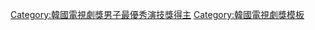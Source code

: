 {{Navbox
|name = 韓國電視劇獎男子最優秀賞
|title = [[韓國電視劇節|韓國電視劇獎]]男子最優秀演技獎
|basestyle = background:#EEDD82;
|groupstyle = background:#EEDD82;
|bodyclass = hlist
|list1= 
* [[金相中]]（2007年）
* [[崔秀宗]]（2008年）
* 暫停舉辦（2009年）
* [[張赫 (韓國)|張赫]]（2010年）
* [[李敏鎬]]（2011年）
* [[金相中]]（2012年）
* [[鄭雄仁]]、[[李廷鎮]]（2013年）
* [[金在中]]（2014年）
* [[李鐘奭]]（2015年）
* [[安宰賢]]、[[張鉉誠]]（2016年）
* [[金知碩]]、[[權律]]（2017年）
* [[甘宇成]]（2018年）
* [[金東旭]]（2019年）
}}<includeonly>[[Category:韓國電視劇獎男子最優秀演技獎得主]]</includeonly><noinclude>
{{collapsible option}}
[[Category:韓國電視劇獎模板]] 
</noinclude>
